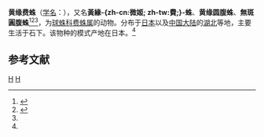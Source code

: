 {{noteTA
|1=zh-cn:费蛛; zh-tw:微姬蛛;
}}
{{Speciesbox
| taxon = Phycosoma flavomarginatum
| image = Dipoena.flavomarginata.male.-.tanikawa.jpg
| binomial_authority = (Boesenberg et Strand, 1906)<ref name='id13014'>{{cite web| url =http://www.bioinfo.cn/db05/BjdwSpecies.php?action=view&id=13014| title =黄缘圆腹蛛| work =《中国动物物种编目数据库》| publisher =中国科学院微生物研究所| author =中国科学院动物研究所| accessdate =2016-02-05| deadurl =yes| archiveurl =https://web.archive.org/web/20160305042408/http://www.bioinfo.cn/db05/BjdwSpecies.php?action=view&id=13014| archivedate =2016-03-05}}</ref>
}}

'''黄缘费蛛'''（[[学名|学名]]：{{lang|la|''Phycosoma flavomarginatum''}}），又名'''黃緣-{zh-cn:微姬; zh-tw:費;}-蛛'''、'''黄缘圆腹蛛'''、'''無斑圓腹蛛'''<ref>{{cite web|url=http://base.sp2000.cn/colchina_e15/show_species_details.php?name_code=60f90c79-0f36-44ec-9e5f-f18a292d1add|work=《中国生物物种名录》|title=黄缘费蛛|accessdate=2016-02-05}}{{dead link|date=2018年5月 |bot=InternetArchiveBot |fix-attempted=yes }}</ref><ref>{{cite web|url=http://taibnet.sinica.edu.tw/chi/taibnet_species_detail.php?name_code=312661|title=黃緣微姬蛛（無斑圓腹蛛）|work=《台湾物种名录》|accessdate=2016-02-05}}</ref><ref name='id13014'/>，为[[球蛛科|球蛛科]][[费蛛属|费蛛属]]的动物。分布于[[日本|日本]]以及[[中国大陆|中国大陆]]的[[湖北|湖北]]等地，主要生活于石下。该物种的模式产地在日本。<ref name='id13014'/>

== 参考文献 ==
{{reflist}}
{{taxonbar}}
[[Category:_1906年描述的动物|H]]
[[Category:费蛛属|H]]
